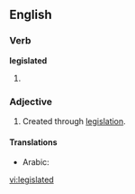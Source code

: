 ==English==
===Verb===
'''legislated'''
# {{past of|[[legislate]]}}

===Adjective===
{{en-adj|-}}
# Created through [[legislation]].

====Translations====
{{trans-top|created through legislation}}
* Arabic: {{t-|ar|مشروع|tr=mašrū‘}}
{{trans-mid}}
{{trans-bottom}}

[[vi:legislated]]